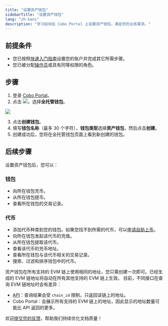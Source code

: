 ```yaml
---
title: "设置资产钱包"
sidebarTitle: "设置资产钱包"
lang: "zh-hans"
description: "学习如何在 Cobo Portal 上设置资产钱包，满足您的业务需求。"
---
```


## 前提条件

- 您已按照[快速入门指南](/cn/portal/quick-start-guide-custodial-wallets)设置您的账户并完成其它所需步骤。
- 您已被分配[操作员](/cn/portal/organization/roles-and-permissions)或具有同等权限的角色。

## 步骤

1. 登录 [Cobo Portal](https://portal.cobo.com/login)。
2. 点击 <img src="/cn/images/custodial-wallet/wallet-icon-cn.svg" className="icon"/>，选择**全托管钱包**。

<img src="/cn/images/custodial-wallet/custodial-wallet-dashboard-cn.png" className="screenshot_full_screen"/>

3. 点击**创建钱包**。
4. 填写**钱包名称**（最多 30 个字符），**钱包类型**选择**资产钱包**，然后点击**创建**。
5. 创建成功后，您将在全托管钱包页面上看到新创建的钱包。

## 后续步骤

设置资产钱包后，您可以：

### 钱包

- 向所在钱包充币。
- 从所在钱包提币。
- 查看所在钱包的交易记录。

### 代币

- 添加代币种类到您的钱包。如果您找不到所需的代币，可以[申请自助上币](/cn/portal/supported-tokens-and-chains#申请未支持代币的自助上币)。
- 向所在钱包发起该代币的充值。
- 从所在钱包提取该代币。
- 查看该代币的充币地址。
- 查看所在钱包与该代币相关的交易记录。
- 搜索、过滤和排序钱包中的代币。

<Note>资产钱包在所有支持的 EVM 链上使用相同的地址，您只需创建一次即可。已经生成的 EVM 链地址将自动在所有其他支持的 EVM 链上生效。
目前，不同接口在查询 EVM 链地址时会有差异：
- [API](https://www.cobo.com/developers/v2/api-references/wallets/list-wallet-addresses)：查询结果会受 `chain_id` 限制，只返回该链上的地址。  
- Cobo Portal：会展示所有支持的 EVM 链上的地址，因此显示的地址数量可能比 API 返回的更多。</Note>

<Tip>欢迎[提交您的反馈](https://forms.zohopublic.com/cobo/form/DocumentFeedbackForm/formperma/QvLOhxJv1_JMsJ-1dleZ8Itb_7rzN-LtgvsDdxosoVI?referrername=manuals)，帮助我们持续优化文档质量！</Tip>